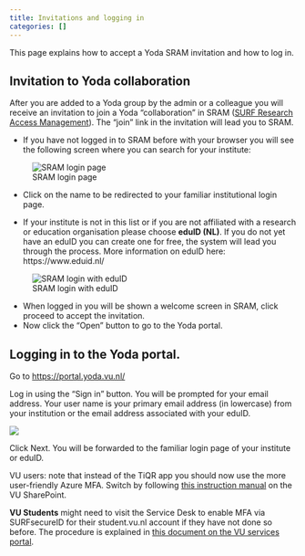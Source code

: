 ```yaml
---
title: Invitations and logging in
categories: []
---
```


This page explains how to accept a Yoda SRAM invitation and how to log in.

## Invitation to Yoda collaboration
After you are added to a Yoda group by the admin or a colleague you will receive an invitation to join a Yoda "collaboration" in SRAM ([SURF Research Access Management](https://www.surf.nl/en/services/surf-research-access-management)). The "join" link in the invitation will lead you to SRAM. 

- If you have not logged in to SRAM before with your browser you will see the following screen where you can search for your institute:

![SRAM login page](screenshots/sram-login-with.png)

- Click on the name to be redirected to your familiar institutional login page.

- If your institute is not in this list or if you are not affiliated with a research or education organisation please choose **eduID (NL)**. If you do not yet have an eduID you can create one for free, the system will lead you through the process. More information on eduID here: https://www.eduid.nl/

![SRAM login with eduID](screenshots/sram-login-with-eduid.png)

- When logged in you will be shown a welcome screen in SRAM, click proceed to accept the invitation. 
- Now click the "Open" button to go to the Yoda portal. 

## Logging in to the Yoda portal.
Go to [https://portal.yoda.vu.nl/](https://portal.yoda.vu.nl/)

Log in using the "Sign in" button. You will be prompted for your email address. Your user name is your primary email address (in lowercase) from your institution or the email address associated with your eduID.

![](screenshots/portal_login.png)

Click Next. You will be forwarded to the familiar login page of your institute or eduID.

VU users: note that instead of the TiQR app you should now use the 
more user-friendly Azure MFA. Switch by following [this instruction manual](https://vunl.sharepoint.com/:f:/r/sites/Collaboration-Services/Identity%20and%20security/Tiqr%20-%20MFA%20Manuals?csf=1&web=1&e=KhnHHc) 
on the VU SharePoint.

**VU Students** might need to visit the Service Desk to enable MFA via SURFsecureID for their student.vu.nl account if they have not done so before. The procedure is explained in [this document on the VU services portal](https://services.vu.nl/kb_view.do?sysparm_article=KB0011809).